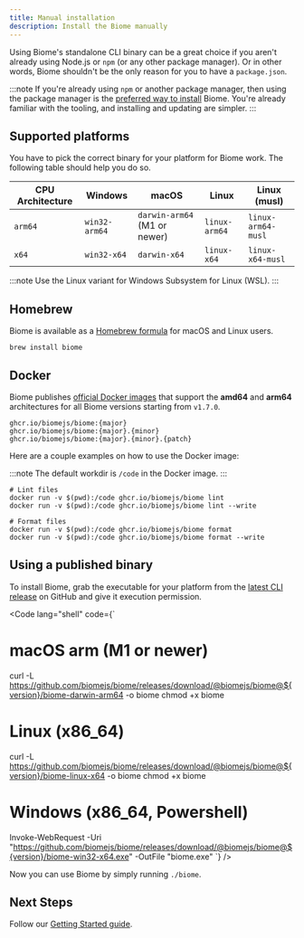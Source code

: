 ```yaml
---
title: Manual installation
description: Install the Biome manually
---
```



Using Biome's standalone CLI binary can be a great choice if you aren't already using Node.js or `npm` (or any other package manager).
Or in other words, Biome shouldn't be the only reason for you to have a `package.json`.

:::note
If you're already using `npm` or another package manager, then using the package manager is the [preferred way to install](/guides/getting-started#installation) Biome.
You're already familiar with the tooling, and installing and updating are simpler.
:::

## Supported platforms

You have to pick the correct binary for your platform for Biome work. The following table should help you do so.

| CPU Architecture | Windows       | macOS                        | Linux         | Linux (musl)       |
| ---------------- | ------------- | ---------------------------- | ------------- | ------------------ |
| `arm64`          | `win32-arm64` | `darwin-arm64` (M1 or newer) | `linux-arm64` | `linux-arm64-musl` |
| `x64`            | `win32-x64`   | `darwin-x64`                 | `linux-x64`   | `linux-x64-musl`   |

:::note
Use the Linux variant for Windows Subsystem for Linux (WSL).
:::

## Homebrew

Biome is available as a [Homebrew formula](https://formulae.brew.sh/formula/biome) for macOS and Linux users.

```shell
brew install biome
```

## Docker

Biome publishes [official Docker images](https://github.com/biomejs/docker/pkgs/container/biome) that support
the **amd64** and **arm64** architectures for all Biome versions starting from `v1.7.0`.

```
ghcr.io/biomejs/biome:{major}
ghcr.io/biomejs/biome:{major}.{minor}
ghcr.io/biomejs/biome:{major}.{minor}.{patch}
```

Here are a couple examples on how to use the Docker image:

:::note
The default workdir is `/code` in the Docker image.
:::

```shell
# Lint files
docker run -v $(pwd):/code ghcr.io/biomejs/biome lint
docker run -v $(pwd):/code ghcr.io/biomejs/biome lint --write

# Format files
docker run -v $(pwd):/code ghcr.io/biomejs/biome format
docker run -v $(pwd):/code ghcr.io/biomejs/biome format --write
```



## Using a published binary

To install Biome, grab the executable for your platform from the [latest CLI release](https://github.com/biomejs/biome/releases) on GitHub and give it execution permission.

<Code lang="shell" code={`
# macOS arm (M1 or newer)
curl -L https://github.com/biomejs/biome/releases/download/@biomejs/biome@${version}/biome-darwin-arm64 -o biome
chmod +x biome

# Linux (x86_64)
curl -L https://github.com/biomejs/biome/releases/download/@biomejs/biome@${version}/biome-linux-x64 -o biome
chmod +x biome

# Windows (x86_64, Powershell)
Invoke-WebRequest -Uri "https://github.com/biomejs/biome/releases/download/@biomejs/biome@${version}/biome-win32-x64.exe" -OutFile "biome.exe"
`} />

Now you can use Biome by simply running `./biome`.

## Next Steps

Follow our [Getting Started guide](/guides/getting-started/).
